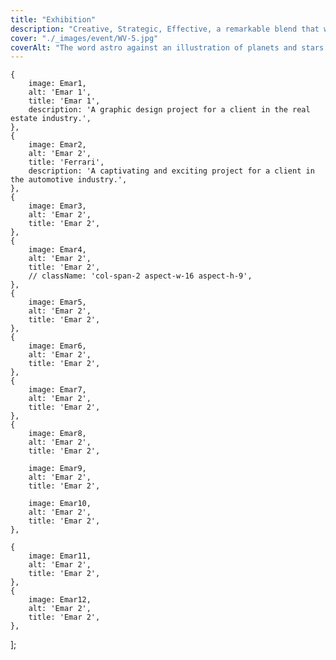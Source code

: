 ```yaml
---
title: "Exhibition"
description: "Creative, Strategic, Effective, a remarkable blend that will take your image to the next level."
cover: "./_images/event/WV-5.jpg"
coverAlt: "The word astro against an illustration of planets and stars."
---
```






    {
        image: Emar1,
        alt: 'Emar 1',
        title: 'Emar 1',
        description: 'A graphic design project for a client in the real estate industry.',
    },
    {
        image: Emar2,
        alt: 'Emar 2',
        title: 'Ferrari',
        description: 'A captivating and exciting project for a client in the automotive industry.',
    },
    {
        image: Emar3,
        alt: 'Emar 2',
        title: 'Emar 2',
    },
    {
        image: Emar4,
        alt: 'Emar 2',
        title: 'Emar 2',
        // className: 'col-span-2 aspect-w-16 aspect-h-9',
    },
    {
        image: Emar5,
        alt: 'Emar 2',
        title: 'Emar 2',
    },
    {
        image: Emar6,
        alt: 'Emar 2',
        title: 'Emar 2',
    },
    {
        image: Emar7,
        alt: 'Emar 2',
        title: 'Emar 2',
    },
    {
        image: Emar8,
        alt: 'Emar 2',
        title: 'Emar 2',

        image: Emar9,
        alt: 'Emar 2',
        title: 'Emar 2',

        image: Emar10,
        alt: 'Emar 2',
        title: 'Emar 2',
    },

    {
        image: Emar11,
        alt: 'Emar 2',
        title: 'Emar 2',
    },
    {
        image: Emar12,
        alt: 'Emar 2',
        title: 'Emar 2',
    },



];


<ImageGallery images={data} />